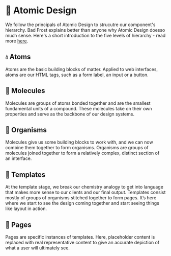 
<Meta title="👋 Welcome/Atomic Design" />

# 💫 Atomic Design

We follow the principals of Atomic Design to strucutre our component's hierarchy. Bad Frost explains better than anyone why Atomic Design doesso much sense. Here's a short introduction to the five levels of hierarchy - read more [here](https://bradfrost.com/blog/post/atomic-web-design/).

## **💧 Atoms**

Atoms are the basic building blocks of matter. Applied to web interfaces, atoms are our HTML tags, such as a form label, an input or a button.

## **🌱 Molecules**

Molecules are groups of atoms bonded together and are the smallest fundamental units of a compound. These molecules take on their own properties and serve as the backbone of our design systems.

## **🌳 Organisms**

Molecules give us some building blocks to work with, and we can now combine them together to form organisms. Organisms are groups of molecules joined together to form a relatively complex, distinct section of an interface.

## **📃 Templates**

At the template stage, we break our chemistry analogy to get into language that makes more sense to our clients and our final output. Templates consist mostly of groups of organisms stitched together to form pages. It’s here where we start to see the design coming together and start seeing things like layout in action.

## **📘 Pages**

Pages are specific instances of templates. Here, placeholder content is replaced with real representative content to give an accurate depiction of what a user will ultimately see.
